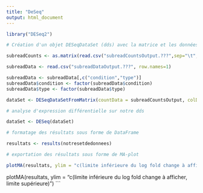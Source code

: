 ---
title: "DeSeq"
output: html_document
---

```{r setup, include=FALSE}
library("DESeq2")

# Création d'un objet DESeqDataSet (dds) avec la matrice et les données de colonnes

subreadCounts <- as.matrix(read.csv("subreadCountsOutput.???",sep="\t",row.names="gene_id"))

subreadData <- read.csv("subreadDataOutput.???", row.names=1)

subreadData <- subreadData[,c("condition","type")]
subreadData$condition <- factor(subreadData$condition)
subreadData$type <- factor(subreadData$type)

dataSet <- DESeqDataSetFromMatrix(countData = subreadCountsOutput, colData = subreadDataOutput, design = ~ condition)

```

```{r}
# analyse d'expression différentielle sur notre dds

dataSet <- DESeq(dataSet)
```

```{r}
# formatage des résultats sous forme de DataFrame

resultats <- results(notresetdedonnees)
```

```{r}
# exportation des résultats sous forme de MA-plot

plotMA(resultats, ylim = "c(limite inférieure du log fold change à afficher, limite supérieure)")
```



plotMA(resultats, ylim = "c(limite inférieure du log fold change à afficher, limite supérieure)")
```

